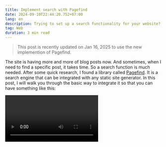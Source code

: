 ```yaml
---
title: Implement search with Pagefind
date: 2024-09-10T22:44:20.752+07:00
lang: en
description: Trying to set up a search functionality for your website? There is a excellent library for that.
tag: Web
duration: 3 min read
---
```


> This post is recently updated on Jan 16, 2025 to use the new implemention of Pagefind.

The site is having more and more of blog posts now. And sometimes, when I need to find a specific post, it takes time. So a search function is much needed. After some quick research, I found a library called [Pagefind](https://pagefind.app/). It is a search engine that can be integrated with any static site generator. In this post, I will walk you through the basic way to integrate it so that you can have something like this:

<Video client:idle src={pagefindSearch} extended videoClass="rounded shadow-lg" />

## Why Pagefind?

There are a few reasons why I decided to go with Pagefind:

- **Static site compatibility:** Pagefind is designed specifically for static websites, making it an excellent choice for JAMstack and other static site architectures.
- **Lightweight:** The library is very lightweight, adding minimal overhead to your site.
- **Easy setup:** Pagefind can be implemented with minimal configuration, often requiring just a single line of JavaScript.
- **No external dependencies:** It doesn't rely on external services or APIs, which can improve reliability and reduce costs.
- **Automatic index generation:** Pagefind automatically generates a search index from your static site content.
- **Fast performance:** The library offers quick search results, even on large sites. You can check out their [demo on MDN Web Docs](https://mdn.pagefind.app/), very impressive.
- **Multilingual support:** Pagefind can handle content in multiple languages.

## Installation

So in this post, I will show you how to integrate Pagefind with an [Astro](https://astro.build/) site, which uses Vite, so the process would be similar to other Vite-based sites.

First, you need to install the library itself and the plugin for Vite. You can do it by running the following command:

```shell
npm install --save-dev pagefind vite-plugin-pagefind
```

## Configuration

### Vite/Astro

In your Vite/Astro configuration file, you need to add the configuration for the plugin:

```ts title="astro.config.ts"
import pagefind from 'vite-plugin-pagefind'

export default defineConfig({
  vite: {
    ssr: {
      noExternal: [
        `${siteConfig.site}/pagefind/pagefind.js`,
        `${siteConfig.site}/pagefind/pagefind-highlight.js`,
      ],
    },
    plugins: [pagefind()],
    build: {
      rollupOptions: {
        external: [
          `${siteConfig.site}/pagefind/pagefind.js`,
          `${siteConfig.site}/pagefind/pagefind-highlight.js`,
        ],
      },
    },
  },
  // ... other configurations
})
```

Then you can create a **pagefind.json** file at the root of your project with the configuration for the plugin. I leave most of the configurations as default:

```json title="pagefind.json"
{
  "site": "dist",
  "vite_plugin_pagefind": {}
}
```

### Indexing

In order for Pagefind to work, it needs to index your site. Let's say you have your build output in the `dist` folder. You can run the following command to index it:

```shell
pagefind
```

But we want to run automatic after every build. So we need to add a script to our **package.json** file:

```json title="package.json" showLineNumbers{6} {6}
  "scripts": {
    "prepare": "simple-git-hooks",
    "compress": "esno scripts/img-compress-staged.ts",
    "dev": "astro dev --host",
    "build": "astro build",
    "postbuild": "pagefind",
    "preview": "astro preview",
    "lint": "eslint .",
    "lint:fix": "eslint --fix",
    "release": "bumpp"
  },
```

### Search UI

The way I implemented the search UI is a bit custom. It consists of a search button, the search command palette, and the store for state management.

#### Button

```vue title="src/components/Search.vue"
<script setup lang="ts">
import { showSearch } from '@/stores/search'
</script>

<template>
  <button @click="showSearch = true">
    <span class="sr-only">search</span>
    <span class="i-ri-search-line" />
  </button>
</template>
```

#### store

```ts title="src/stores/search.ts"
import { ref } from 'vue'

export const showSearch = ref(false)
```

#### Command palette

```vue title="src/components/SearchCommandPalette.vue" showLineNumbers
<script setup lang="ts">
import type { Pagefind } from 'vite-plugin-pagefind/types'
import { showSearch } from '@/stores/search'
import { debounce } from 'lodash-es'
import { onMounted, ref, watch } from 'vue'

const _props = withDefaults(defineProps<{
  placeholder?: string
  noResults?: string
}>(), {
  placeholder: 'Search...',
  noResults: 'No results found',
})

declare const window: Window & typeof globalThis

interface SearchResult {
  title: string
  content: string
  href: string
}

const input = ref<HTMLInputElement>()
const value = ref('')
const isLoading = ref(false)
const showResults = ref(true)
const currentSelection = ref(0)
const results = ref<SearchResult[]>([])
let pagefind: Pagefind

async function setupSearch() {
  try {
    // @ts-expect-error - dynamic import
    pagefind = await import('/pagefind/pagefind.js')
  } catch (error) {
    console.error('Pagefind module not found, will retry after build:', error)
  }
}

async function search() {
  if (!value.value.trim())
    return

  showResults.value = true
  results.value = []
  isLoading.value = true

  try {
    const searchResults = await pagefind.debouncedSearch(value.value)
    if (!searchResults)
      return

    const processedResults = await Promise.all(
      searchResults.results
        .slice(0, 5)
        .map(async (result) => {
          const data = await result.data()
          const excerpt = data.excerpt
            .replace(/<mark>/g, '<span class="bg-blue-500/20 rounded-md p-0.5">')
            .replace(/<\/mark>/g, '</span>')

          return {
            title: data.meta.title,
            content: excerpt,
            href: data.url,
          }
        }),
    )

    results.value = processedResults
  } catch (error) {
    console.error('Search failed:', error)
  } finally {
    isLoading.value = false
  }
}

const debouncedSearch = debounce(search, 300) // 300ms delay

watch(() => value.value, (newValue) => {
  if (!newValue.trim()) {
    results.value = []
    showResults.value = false
  } else {
    debouncedSearch()
  }
})

watch(showSearch, (newValue) => {
  if (newValue) {
    currentSelection.value = 0
    setTimeout(() => {
      input.value?.focus()
    }, 200)
  } else {
    value.value = ''
  }
})

onMounted(() => {
  setupSearch()

  window.addEventListener('keydown', (event) => {
    if (event.key === 'k' && event.metaKey) {
      showSearch.value = !showSearch.value
      event.preventDefault()
    }

    if (event.key === 'Escape' && showSearch.value) {
      showSearch.value = false
    }
  })
})
</script>

<template>
  <Transition name="fade">
    <div v-if="showSearch" class="relative z-50">
      <div
        role="dialog"
        aria-modal="true"
        class="fixed inset-0 z-10 w-screen overflow-y-auto p-4 pt-20 md:p-20"
      >
        <button
          class="fixed inset-0 z-0 cursor-default bg-stone-500/30 backdrop-blur-sm transition-opacity dark:bg-stone-950/70"
          @click="showSearch = false"
        >
          <span class="sr-only">hide search</span>
        </button>

        <div class="mx-auto max-w-xl transform overflow-hidden rounded-xl bg-white shadow-2xl ring-1 ring-black ring-opacity-5 transition-all divide-y divide-stone-100 dark:bg-stone-900 dark:ring-white/20 dark:divide-white/10">
          <div class="relative flex flex-grow items-stretch focus-within:z-10">
            <input
              ref="input"
              v-model="value"
              type="text"
              :placeholder="placeholder"
              class="h-12 w-full border-0 bg-transparent pl-4 pr-4 text-stone-900 sm:text-sm dark:text-stone-100 placeholder:text-stone-400 focus:outline-none focus:ring-0"
              role="combobox"
              aria-expanded="false"
              aria-controls="options"
              @keydown="(event) => {
                if (event.key === 'Enter') {
                  if (!value.trim()) {
                    showSearch = false
                    return
                  }
                  if (currentSelection >= 0 && currentSelection < results.length) {
                    window.location.href = results[currentSelection].href
                  }
                  else {
                    showSearch = false
                  }
                }
                if (event.key === 'ArrowDown') {
                  currentSelection++
                  if (currentSelection >= results.length) currentSelection = 0
                }
                if (event.key === 'ArrowUp') {
                  currentSelection--
                  if (currentSelection < 0) currentSelection = results.length - 1
                }
              }"
            >
            <button
              type="button"
              class="relative inline-flex items-center gap-x-1.5 rounded-r-md px-3 py-2 text-sm text-stone-900 font-semibold -ml-px dark:bg-stone-900 hover:bg-stone-50 dark:hover:bg-stone-800"
              @click="search"
            >
              <slot name="icon">
                <span class="i-ri-search-line text-stone-400" />
              </slot>
              <slot />
            </button>
          </div>

          <Transition name="slide">
            <div v-if="isLoading" class="flex items-center justify-center p-4 text-sm text-stone-500 dark:text-stone-400">
              <span class="i-ri-loader-4-line mr-2 animate-spin" />
              Searching...
            </div>
            <div v-else-if="showResults && value.trim()">
              <div v-if="results.length > 0" class="flex flex-col scroll-py-2 overflow-y-auto text-sm text-stone-800 divide-y divide-stone-100 dark:text-stone-200 dark:divide-white/5">
                <a
                  v-for="(result, i) in results"
                  :key="i"
                  :href="result.href"
                  class="w-full select-none px-4 py-2 text-left" :class="[
                    currentSelection === i ? 'bg-white/5' : 'hover:bg-white/5',
                  ]"
                  @click="showSearch = false"
                >
                  <div class="font-semibold">{{ result.title }}</div>
                  <div class="line-clamp-2 mt-2 text-xs" v-html="result.content" />
                </a>
              </div>
              <p v-else class="p-4 text-sm text-stone-500 dark:text-stone-400">
                {{ noResults }}
              </p>
            </div>
          </Transition>
        </div>
      </div>
    </div>
  </Transition>
</template>

<style>
.fade-enter-active,
.fade-leave-active {
  transition: opacity 0.1s ease;
}

.fade-enter-from,
.fade-leave-to {
  opacity: 0;
}

.slide-enter-active,
.slide-leave-active {
  transition: all 0.1s ease;
}

.slide-enter-from,
.slide-leave-to {
  transform: translateY(-10px);
  opacity: 0;
}
</style>
```

### Usage

Now you can use the search button and the command palette site. Let's say we add it to the header component:

```astro title="src/components/Header.astro" {2-3,9,12}
---
import Search from './Search.vue'
import CommandPalette from './SearchCommandPalette.vue'
// ...
---

<header class="header relative z-40">
  <!-- <div>...</div> -->
  <Search client:visible />
  <!-- <div>...</div> -->
</header>
<CommandPalette client:load />
<!-- <div>...</div> -->
```

## Conclusion

I hope this post has been helpful in setting up a search functionality for your website. If you have any questions or suggestions, feel free to reach out. I'm always happy to help!
